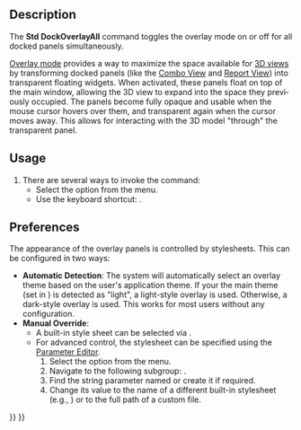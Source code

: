 <languages/>

<div lang="en" dir="ltr" class="mw-content-ltr">
{{Docnav
|[[Std_Workbench|Workbench]]
|[[Std_DockOverlayTransparentAll|DockOverlayTransparentAll]]
|[[Std_View_Menu|Std View Menu]]
|IconL=
|IconR=
|IconC=Freecad.svg
}}
</div>

{{GuiCommand/fr
|Name=Std DockOverlayAll
|Name/fr=Std Basculer la superposition pour tout
|MenuLocation=Affichage → Panneau ancrable → Activer/désactiver la superposition pour tout
|Workbenches=Tous
|Shortcut={{KEY|F4}}
|Version=1.0
|SeeAlso=[[Std_DockOverlayTransparentAll/fr|Std Basculer la transparence de tous les superposés]], [[Std_DockOverlayToggle/fr|Std Basculer la superposition]]
}}

==Description==

<div lang="en" dir="ltr" class="mw-content-ltr">
The '''Std DockOverlayAll''' command toggles the overlay mode on or off for all docked panels simultaneously.
</div>

<div lang="en" dir="ltr" class="mw-content-ltr">
[[Interface#Dock_panel_overlay|Overlay mode]] provides a way to maximize the space available for [[3D_view|3D views]] by transforming docked panels (like the [[Combo view|Combo View]] and [[Report view|Report View]]) into transparent floating widgets. When activated, these panels float on top of the main window, allowing the 3D view to expand into the space they previously occupied. The panels become fully opaque and usable when the mouse cursor hovers over them, and transparent again when the cursor moves away. This allows for interacting with the 3D model "through" the transparent panel.
</div>

<div lang="en" dir="ltr" class="mw-content-ltr">
==Usage==
</div>

<div lang="en" dir="ltr" class="mw-content-ltr">
# There are several ways to invoke the command:
#* Select the {{MenuCommand|View → Dock panel overlay → Toggle overlay for all}} option from the menu.
#* Use the keyboard shortcut: {{KEY|F4}}.
</div>

<div lang="en" dir="ltr" class="mw-content-ltr">
==Preferences==
</div>

<div lang="en" dir="ltr" class="mw-content-ltr">
The appearance of the overlay panels is controlled by stylesheets. This can be configured in two ways:
</div>

<div lang="en" dir="ltr" class="mw-content-ltr">
* '''Automatic Detection''': The system will automatically select an overlay theme based on the user's application theme. If your the main theme (set in {{MenuCommand|Edit → Preferences... → Display → UI → Style sheet (advanced)}}) is detected as "light", a light-style overlay is used. Otherwise, a dark-style overlay is used. This works for most users without any configuration.
* '''Manual Override''':
** A built-in style sheet can be selected via {{MenuCommand|Edit → Preferences... → Display → UI → Overlay style sheet}}.
** For advanced control, the stylesheet can be specified using the [[Parameter_Editor|Parameter Editor]].
**# Select the {{MenuCommand|Tools → Edit parameters...}} option from the menu.
**# Navigate to the following subgroup: {{MenuCommand|BaseApp → Preferences → MainWindow}}.
**# Find the string parameter named {{Incode|OverlayActiveStyleSheet}} or create it if required.
**# Change its value to the name of a different built-in stylesheet (e.g., {{Incode|Light Theme + Light Background.qss}}) or to the full path of a custom {{Incode|.qss}} file.
</div>



<div lang="en" dir="ltr" class="mw-content-ltr">
{{Docnav
|[[Std_Workbench|Workbench]]
|[[Std_DockOverlayTransparentAll|DockOverlayTransparentAll]]
|[[Std_View_Menu|Std View Menu]]
|IconL=
|IconR=
|IconC=Freecad.svg
}}
</div>

{{Std_Base_navi{{#translation:}}}}
{{Userdocnavi{{#translation:}}}}